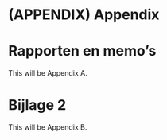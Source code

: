 
# (APPENDIX) Appendix {-} 

# Rapporten en memo's {#bijlagerapporten}

This will be Appendix A.

# Bijlage 2

This will be Appendix B.
